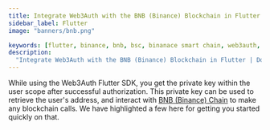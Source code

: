 ```yaml
---
title: Integrate Web3Auth with the BNB (Binance) Blockchain in Flutter
sidebar_label: Flutter
image: "banners/bnb.png"

keywords: [flutter, binance, bnb, bsc, binanace smart chain, web3auth, authentication, blockchain]
description:
  "Integrate Web3Auth with the BNB (Binance) Blockchain in Flutter | Documentation - Web3Auth"
---
```



<SEO
  title="Integrate Web3Auth with the BNB (Binance) Blockchain in Flutter"
  description="Integrate Web3Auth with the BNB (Binance) Blockchain in Flutter | Documentation - Web3Auth"
  image="https://web3auth.io/docs/banners/bnb.png"
  slug="/connect-blockchain/evm/bnb/flutter"
/>

While using the Web3Auth Flutter SDK, you get the private key within the user scope after successful
authorization. This private key can be used to retrieve the user's address, and interact with
[BNB (Binance) Chain](https://www.bnbchain.org/) to make any blockchain calls. We have highlighted a
few here for getting you started quickly on that.

<EVMInteraction />
